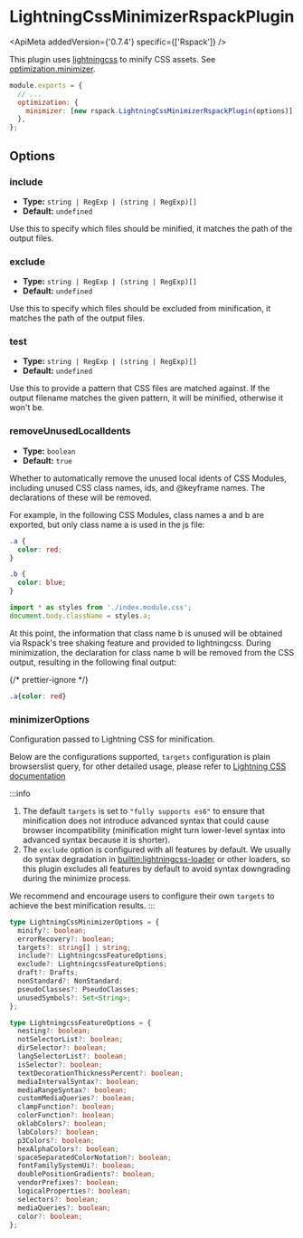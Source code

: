 
# LightningCssMinimizerRspackPlugin

<ApiMeta addedVersion={'0.7.4'} specific={['Rspack']} />

This plugin uses [lightningcss](https://lightningcss.dev/) to minify CSS assets. See [optimization.minimizer](/config/optimization#optimizationminimizer).

```js
module.exports = {
  // ...
  optimization: {
    minimizer: [new rspack.LightningCssMinimizerRspackPlugin(options)],
  },
};
```

## Options

### include

- **Type:** `string | RegExp | (string | RegExp)[]`
- **Default:** `undefined`

Use this to specify which files should be minified, it matches the path of the output files.

### exclude

- **Type:** `string | RegExp | (string | RegExp)[]`
- **Default:** `undefined`

Use this to specify which files should be excluded from minification, it matches the path of the output files.

### test

- **Type:** `string | RegExp | (string | RegExp)[]`
- **Default:** `undefined`

Use this to provide a pattern that CSS files are matched against. If the output filename matches the given pattern, it will be minified, otherwise it won't be.

### removeUnusedLocalIdents

- **Type:** `boolean`
- **Default:** `true`

Whether to automatically remove the unused local idents of CSS Modules, including unused CSS class names, ids, and @keyframe names. The declarations of these will be removed.

For example, in the following CSS Modules, class names a and b are exported, but only class name a is used in the js file:

```css title=index.module.css
.a {
  color: red;
}

.b {
  color: blue;
}
```

```js title=index.js
import * as styles from './index.module.css';
document.body.className = styles.a;
```

At this point, the information that class name b is unused will be obtained via Rspack's tree shaking feature and provided to lightningcss. During minimization, the declaration for class name b will be removed from the CSS output, resulting in the following final output:

{/* prettier-ignore */}
```css
.a{color: red}
```

### minimizerOptions

Configuration passed to Lightning CSS for minification.

Below are the configurations supported, `targets` configuration is plain browserslist query, for other detailed usage, please refer to [Lightning CSS documentation](https://lightningcss.dev/transpilation.html)

:::info

1. The default `targets` is set to `"fully supports es6"` to ensure that minification does not introduce advanced syntax that could cause browser incompatibility (minification might turn lower-level syntax into advanced syntax because it is shorter).
2. The `exclude` option is configured with all features by default. We usually do syntax degradation in [builtin:lightningcss-loader](/guide/features/builtin-lightningcss-loader) or other loaders, so this plugin excludes all features by default to avoid syntax downgrading during the minimize process.

We recommend and encourage users to configure their own `targets` to achieve the best minification results.
:::

```ts
type LightningCssMinimizerOptions = {
  minify?: boolean;
  errorRecovery?: boolean;
  targets?: string[] | string;
  include?: LightningcssFeatureOptions;
  exclude?: LightningcssFeatureOptions;
  draft?: Drafts;
  nonStandard?: NonStandard;
  pseudoClasses?: PseudoClasses;
  unusedSymbols?: Set<String>;
};

type LightningcssFeatureOptions = {
  nesting?: boolean;
  notSelectorList?: boolean;
  dirSelector?: boolean;
  langSelectorList?: boolean;
  isSelector?: boolean;
  textDecorationThicknessPercent?: boolean;
  mediaIntervalSyntax?: boolean;
  mediaRangeSyntax?: boolean;
  customMediaQueries?: boolean;
  clampFunction?: boolean;
  colorFunction?: boolean;
  oklabColors?: boolean;
  labColors?: boolean;
  p3Colors?: boolean;
  hexAlphaColors?: boolean;
  spaceSeparatedColorNotation?: boolean;
  fontFamilySystemUi?: boolean;
  doublePositionGradients?: boolean;
  vendorPrefixes?: boolean;
  logicalProperties?: boolean;
  selectors?: boolean;
  mediaQueries?: boolean;
  color?: boolean;
};
```
